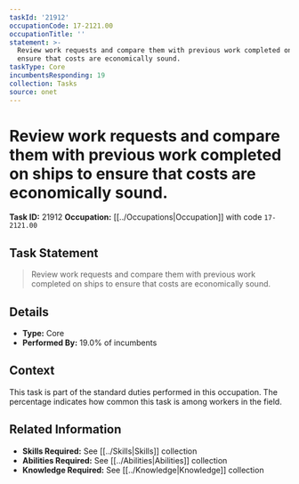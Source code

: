 ```yaml
---
taskId: '21912'
occupationCode: 17-2121.00
occupationTitle: ''
statement: >-
  Review work requests and compare them with previous work completed on ships to
  ensure that costs are economically sound.
taskType: Core
incumbentsResponding: 19
collection: Tasks
source: onet
---
```

# Review work requests and compare them with previous work completed on ships to ensure that costs are economically sound.

**Task ID:** 21912
**Occupation:** [[../Occupations|Occupation]] with code `17-2121.00`

## Task Statement

> Review work requests and compare them with previous work completed on ships to ensure that costs are economically sound.

## Details

- **Type:** Core
- **Performed By:** 19.0% of incumbents

## Context

This task is part of the standard duties performed in this occupation. The percentage indicates how common this task is among workers in the field.

## Related Information

- **Skills Required:** See [[../Skills|Skills]] collection
- **Abilities Required:** See [[../Abilities|Abilities]] collection
- **Knowledge Required:** See [[../Knowledge|Knowledge]] collection

